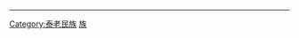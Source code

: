 {{Catnav|頁面分類|...|亚洲民族|中华民族}}
{{catmore|傣族}}
----
{{中华民族分类}}

[[Category:泰老民族|Category:泰老民族]]
[[Category:中国族群|族]]